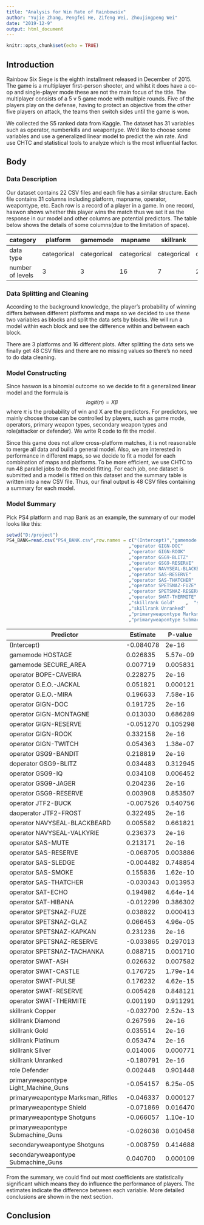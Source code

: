 ---
title: "Analysis for Win Rate of Rainbowsix"
author: "Yujie Zhang, Pengfei He, Zifeng Wei, Zhoujingpeng Wei"
date: "2019-12-9"
output: html_document
---

```{r setup, include=FALSE}
knitr::opts_chunk$set(echo = TRUE)
```
## Introduction
Rainbow Six Siege is the eighth installment released in December of 2015. The game is a multiplayer first-person shooter, and whilst it does have a co-op and single-player mode these are not the main focus of the title. The multiplayer consists of a 5 v 5 game mode with multiple rounds. Five of the players play on the defense, having to protect an objective from the other five players on attack, the teams then switch sides until the game is won. 

We collected the S5 ranked data from Kaggle. The dataset has 31 variables such as operator, numberkills and weapontype. We'd like to choose some variables and use a generalized linear model to predict the win rate. And use CHTC and statistical tools to analyze which is the most influential factor.

## Body
### Data Description
Our dataset contains 22 CSV files and each file has a similar structure. Each file contains 31 columns including platform, mapname, operator, weapontype, etc. Each row is a record of a player in a game. In one record, haswon shows whether this player wins the match thus we set it as the response in our model and other columns are potential predictors. The table below shows the details of some columns(due to the limitation of space).

category|platform|gamemode|mapname|skillrank|role|haswon|operator|primaryweapon|primaryweapontype|secondaryweapon|secondaryweapontype
------------|--------|--------|-------|---------|----|------|--------|-------------|-----------------|---------------|--------------------
data type|categorical|categorical|categorical|categorical|categorical|numeric|categorical|categorical|categorical|categorical|categorical
number of levels|3|3|16|7|2|0,1|35|46|6|16|3


### Data Splitting and Cleaning

According to the background knowledge, the player's probability of winning differs between different platforms and maps so we decided to use these two variables as blocks and split the data sets by blocks. We will run a model within each block and see the difference within and between each block.

There are 3 platforms and 16 different plots. After splitting the data sets we finally get 48 CSV files and there are no missing values so there's no need to do data cleaning.

### Model Constructing

Since haswon is a binomial outcome so we decide to fit a generalized linear model and the formula is 
$$
logit(\pi) = X\beta
$$
where $\pi$ is the probability of win and X are the predictors. For predictors, we mainly choose those can be controlled by players, such as game mode, operators, primary weapon types, secondary weapon types and role(attacker or defender). We write R code to fit the model. 

Since this game does not allow cross-platform matches, it is not reasonable to merge all data and build a general model. Also, we are interested in performance in different maps, so we decide to fit a model for each combination of maps and platforms. To be more efficient, we use CHTC to run 48 parallel jobs to do the model fitting. For each job, one dataset is submitted and a model is fitted on this dataset and the summary table is written into a new CSV file. Thus, our final output is 48 CSV files containing a summary for each model.

### Model Summary

Pick PS4 platform and map Bank as an example, the summary of our model looks like this:

```{r include=FALSE}
setwd("D:/project")
PS4_BANK=read.csv("PS4_BANK.csv",row.names = c("(Intercept)","gamemode HOSTAGE","gamemode SECURE_AREA","operator BOPE-CAVEIRA","operator G.E.O.-JACKAL" ,              "operator G.E.O.-MIRA"                
                                             ,"operator GIGN-DOC"                   , "operator GIGN-MONTAGNE"        ,       "operator GIGN-RESERVE"               
                                             ,"operator GIGN-ROOK"                  , "operator GIGN-TWITCH"           ,      "operator GSG9-BANDIT"                
                                             ,"operator GSG9-BLITZ"                 , "operator GSG9-IQ"                ,     "operator GSG9-JAGER"                 
                                             ,"operator GSG9-RESERVE"               , "operator JTF2-BUCK"               ,    "operator JTF2-FROST"                  
                                             ,"operator NAVYSEAL-BLACKBEARD"        , "operator NAVYSEAL-VALKYRIE"        ,   "operator SAS-MUTE"                   
                                             ,"operator SAS-RESERVE"                , "operator SAS-SLEDGE"                ,  "operator SAS-SMOKE"                  
                                             ,"operator SAS-THATCHER"               , "operator SAT-ECHO"                   , "operator SAT-HIBANA"                 
                                             ,"operator SPETSNAZ-FUZE"              , "operator SPETSNAZ-GLAZ"              , "operator SPETSNAZ-KAPKAN"            
                                             ,"operator SPETSNAZ-RESERVE"           , "operator SPETSNAZ-TACHANKA"          , "operator SWAT-ASH"   ,"operator SWAT-CASTLE"                , "operator SWAT-PULSE"                 , "operator SWAT-RESERVE"               
                                             ,"operator SWAT-THERMITE"   , "skillrank Copper"                    , "skillrank Diamond"                   
                                             ,"skillrank Gold"    ,  "skillrank Platinum"                  , "skillrank Silver"                    
                                             ,"skillrank Unranked"                ,   "role Defender"                       , "primaryweapontype Light_Machine_Guns"
                                             ,"primaryweapontype Marksman_Rifles",    "primaryweapontype Shield"             ,"primaryweapontype Shotguns"          
                                             ,"primaryweapontype Submachine_Guns"    ,"secondaryweapontype Shotguns"        , "secondaryweapontype Submachine_Guns"))

```


Predictor                     |Estimate   |P-value  
------------------------------|-----------|---------
(Intercept)                   |-0.084078    |2e-16
gamemode HOSTAGE              | 0.026835    |5.57e-09 
gamemode SECURE_AREA          | 0.007719    |0.005831
operator BOPE-CAVEIRA         |0.228275   |2e-16
operator G.E.O.-JACKAL        |0.051821   |0.000121
operator G.E.O.-MIRA          |0.196633   |7.58e-16
operator GIGN-DOC             |0.191725   |2e-16
operator GIGN-MONTAGNE        |0.013030   |0.686289  
operator GIGN-RESERVE        |-0.051270   |0.105298    
operator GIGN-ROOK            |0.332158   |2e-16
operator GIGN-TWITCH          |0.054363   |1.38e-07
operator GSG9-BANDIT          |0.218819   |2e-16
doperator GSG9-BLITZ          | 0.034483   |0.312945    
operator GSG9-IQ              |0.034108   |0.006452
operator GSG9-JAGER           |0.204236   |2e-16
operator GSG9-RESERVE         |0.003908   |0.853507    
operator JTF2-BUCK           |-0.007526   |0.540756    
daoperator JTF2-FROST         |  0.322495  | 2e-16
operator NAVYSEAL-BLACKBEARD  |0.005582   |0.661821    
operator NAVYSEAL-VALKYRIE    |0.236373   |2e-16
operator SAS-MUTE             |0.213171   |2e-16
operator SAS-RESERVE         |-0.068705   |0.003886
operator SAS-SLEDGE          |-0.004482   |0.748854    
operator SAS-SMOKE            |0.155836   |1.62e-10
operator SAS-THATCHER        |-0.030343   |0.013953
operator SAT-ECHO             |0.194982   |4.64e-14
operator SAT-HIBANA          |-0.012299   |0.386302    
operator SPETSNAZ-FUZE        |0.038822   |0.000413
operator SPETSNAZ-GLAZ        |0.066453   |4.96e-05
operator SPETSNAZ-KAPKAN      |0.231236   |2e-16
operator SPETSNAZ-RESERVE    |-0.033865   |0.297013    
operator SPETSNAZ-TACHANKA    |0.088715   |0.001710
operator SWAT-ASH             |0.026632   |0.007582
operator SWAT-CASTLE          |0.176725   |1.79e-14
operator SWAT-PULSE           |0.176232   |4.62e-15
operator SWAT-RESERVE         |0.005428   |0.848121    
operator SWAT-THERMITE        |0.001190   |0.911291    
skillrank Copper              |-0.032700   |2.52e-13
skillrank Diamond              |0.267596   |2e-16
skillrank Gold                 |0.035514   |2e-16
skillrank Platinum             |0.053474   |2e-16
skillrank Silver               |0.014006   |0.000771
skillrank Unranked            |-0.180791   |2e-16
role Defender                 |0.002448   |0.901448    
primaryweapontype Light_Machine_Guns  |-0.054157   |6.25e-05
primaryweapontype Marksman_Rifles     |-0.046337   |0.000127
primaryweapontype Shield              |-0.071869   |0.016470
primaryweapontype Shotguns            |-0.066057   |1.10e-10
primaryweapontype Submachine_Guns     |-0.026038   |0.010458
secondaryweapontype Shotguns           | -0.008759  | 0.414688    
secondaryweapontype Submachine_Guns     | 0.040700   |0.000109

From the summary, we could find out most coefficients are statistically significant which means they do influence the performance of players. The estimates indicate the difference between each variable. More detailed conclusions are shown in the next section.

## Conclusion

